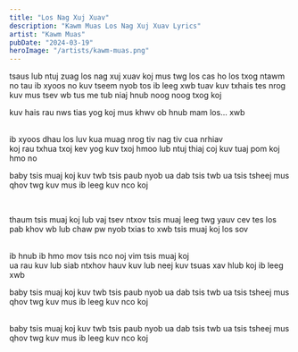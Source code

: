 ```yaml
---
title: "Los Nag Xuj Xuav"
description: "Kawm Muas Los Nag Xuj Xuav Lyrics"
artist: "Kawm Muas"
pubDate: "2024-03-19"
heroImage: "/artists/kawm-muas.png"
---
```


tsaus lub ntuj zuag los nag xuj xuav
koj mus twg los cas ho los txog ntawm no
tau ib xyoos no kuv tseem nyob tos ib leeg xwb
tuav kuv txhais tes nrog kuv mus tsev wb tus me tub niaj hnub noog noog txog koj

kuv hais rau nws tias yog koj mus khwv ob hnub mam los... xwb

<br />
ib xyoos dhau los luv kua muag nrog tiv nag tiv cua nrhiav
<br />
koj rau txhua txoj kev yog kuv txoj hmoo lub ntuj thiaj coj kuv tuaj pom koj hmo
no
<br />

baby tsis muaj koj
kuv twb tsis paub nyob
ua dab tsis twb ua tsis tsheej
mus qhov twg kuv mus ib leeg
kuv nco koj

<br />

thaum tsis muaj koj
lub vaj tsev ntxov
tsis muaj leeg twg yauv
cev tes los pab khov
wb lub chaw pw
nyob txias to xwb tsis muaj koj los sov

<br />
ib hnub ib hmo mov tsis nco noj vim tsis muaj koj
<br />
ua rau kuv lub siab ntxhov hauv kuv lub neej kuv tsuas xav hlub koj ib leeg xwb
<br />

baby tsis muaj koj
kuv twb tsis paub nyob
ua dab tsis twb ua tsis tsheej
mus qhov twg kuv mus ib leeg
kuv nco koj

<br />
baby tsis muaj koj kuv twb tsis paub nyob ua dab tsis twb ua tsis tsheej mus qhov
twg kuv mus ib leeg kuv nco koj
